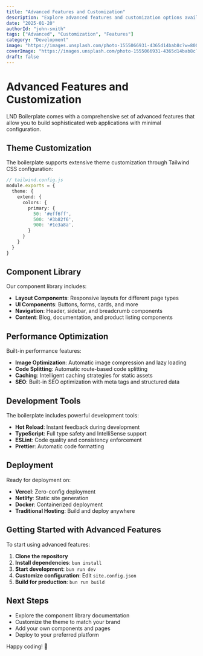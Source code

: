 ```yaml
---
title: "Advanced Features and Customization"
description: "Explore advanced features and customization options available in LND Boilerplate."
date: "2025-01-20"
authorId: "john-smith"
tags: ["Advanced", "Customization", "Features"]
category: "Development"
image: "https://images.unsplash.com/photo-1555066931-4365d14bab8c?w=800&h=400&fit=crop"
coverImage: "https://images.unsplash.com/photo-1555066931-4365d14bab8c?w=800&h=400&fit=crop"
draft: false
---
```


# Advanced Features and Customization

LND Boilerplate comes with a comprehensive set of advanced features that allow you to build sophisticated web applications with minimal configuration.

## Theme Customization

The boilerplate supports extensive theme customization through Tailwind CSS configuration:

```typescript
// tailwind.config.js
module.exports = {
  theme: {
    extend: {
      colors: {
        primary: {
          50: '#eff6ff',
          500: '#3b82f6',
          900: '#1e3a8a',
        }
      }
    }
  }
}
```

## Component Library

Our component library includes:

- **Layout Components**: Responsive layouts for different page types
- **UI Components**: Buttons, forms, cards, and more
- **Navigation**: Header, sidebar, and breadcrumb components
- **Content**: Blog, documentation, and product listing components

## Performance Optimization

Built-in performance features:

- **Image Optimization**: Automatic image compression and lazy loading
- **Code Splitting**: Automatic route-based code splitting
- **Caching**: Intelligent caching strategies for static assets
- **SEO**: Built-in SEO optimization with meta tags and structured data

## Development Tools

The boilerplate includes powerful development tools:

- **Hot Reload**: Instant feedback during development
- **TypeScript**: Full type safety and IntelliSense support
- **ESLint**: Code quality and consistency enforcement
- **Prettier**: Automatic code formatting

## Deployment

Ready for deployment on:

- **Vercel**: Zero-config deployment
- **Netlify**: Static site generation
- **Docker**: Containerized deployment
- **Traditional Hosting**: Build and deploy anywhere

## Getting Started with Advanced Features

To start using advanced features:

1. **Clone the repository**
2. **Install dependencies**: `bun install`
3. **Start development**: `bun run dev`
4. **Customize configuration**: Edit `site.config.json`
5. **Build for production**: `bun run build`

## Next Steps

- Explore the component library documentation
- Customize the theme to match your brand
- Add your own components and pages
- Deploy to your preferred platform

Happy coding! 🚀
